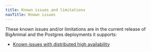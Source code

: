 ```yaml
---
title: Known issues and limitations
navTitle: Known issues
---
```


These known issues and/or limitations are in the current release of BigAnimal and the Postgres deployments it supports:

* [Known issues with distributed high availability](known_issues_dha)